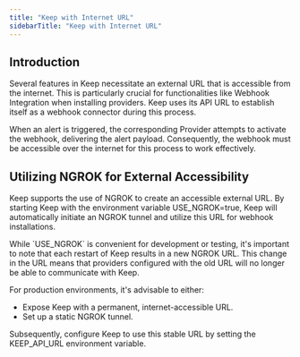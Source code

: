 ```yaml
---
title: "Keep with Internet URL"
sidebarTitle: "Keep with Internet URL"
---
```


## Introduction
Several features in Keep necessitate an external URL that is accessible from the internet. This is particularly crucial for functionalities like Webhook Integration when installing providers. Keep uses its API URL to establish itself as a webhook connector during this process.

When an alert is triggered, the corresponding Provider attempts to activate the webhook, delivering the alert payload. Consequently, the webhook must be accessible over the internet for this process to work effectively.

## Utilizing NGROK for External Accessibility


Keep supports the use of NGROK to create an accessible external URL. By starting Keep with the environment variable USE_NGROK=true, Keep will automatically initiate an NGROK tunnel and utilize this URL for webhook installations.

<Note>
  While `USE_NGROK` is convenient for development or testing, it's important to note that each restart of Keep results in a new NGROK URL. This change in the URL means that providers configured with the old URL will no longer be able to communicate with Keep.


  For production environments, it's advisable to either:
  - Expose Keep with a permanent, internet-accessible URL.
  - Set up a static NGROK tunnel.

  Subsequently, configure Keep to use this stable URL by setting the KEEP_API_URL environment variable.

</Note>
